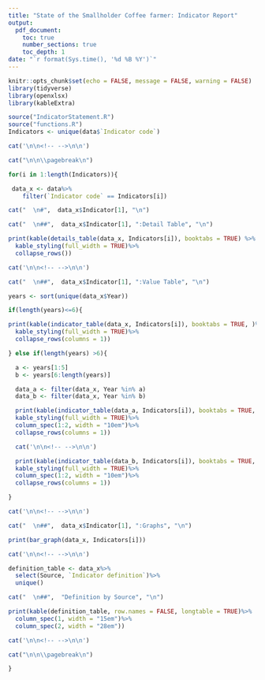 ```yaml
---
title: "State of the Smallholder Coffee farmer: Indicator Report"
output:
  pdf_document:
    toc: true
    number_sections: true
    toc_depth: 1
date: "`r format(Sys.time(), '%d %B %Y')`"
---
```


```r
knitr::opts_chunk$set(echo = FALSE, message = FALSE, warning = FALSE)
library(tidyverse)
library(openxlsx)
library(kableExtra)
```

```r
source("IndicatorStatement.R")
source("functions.R")
Indicators <- unique(data$`Indicator code`)
```

```r
cat('\n\n<!-- -->\n\n')

cat("\n\n\\pagebreak\n")

for(i in 1:length(Indicators)){

 data_x <- data%>%
    filter(`Indicator code` == Indicators[i])

cat("  \n#",  data_x$Indicator[1], "\n")

cat("  \n##",  data_x$Indicator[1], ":Detail Table", "\n")

print(kable(details_table(data_x, Indicators[i]), booktabs = TRUE) %>%
  kable_styling(full_width = TRUE)%>%
  collapse_rows())

cat('\n\n<!-- -->\n\n')

cat("  \n##",  data_x$Indicator[1], ":Value Table", "\n")

years <- sort(unique(data_x$Year))

if(length(years)<=6){

print(kable(indicator_table(data_x, Indicators[i]), booktabs = TRUE, )%>%
  kable_styling(full_width = TRUE)%>%
  collapse_rows(columns = 1))

} else if(length(years) >6){

  a <- years[1:5]
  b <- years[6:length(years)]

  data_a <- filter(data_x, Year %in% a)
  data_b <- filter(data_x, Year %in% b)

  print(kable(indicator_table(data_a, Indicators[i]), booktabs = TRUE, )%>%
  kable_styling(full_width = TRUE)%>%
  column_spec(1:2, width = "10em")%>%
  collapse_rows(columns = 1))

  cat('\n\n<!-- -->\n\n')

  print(kable(indicator_table(data_b, Indicators[i]), booktabs = TRUE, )%>%
  kable_styling(full_width = TRUE)%>%
  column_spec(1:2, width = "10em")%>%
  collapse_rows(columns = 1))

}

cat('\n\n<!-- -->\n\n')

cat("  \n##",  data_x$Indicator[1], ":Graphs", "\n")

print(bar_graph(data_x, Indicators[i]))

cat('\n\n<!-- -->\n\n')

definition_table <- data_x%>%
  select(Source, `Indicator definition`)%>%
  unique()

cat("  \n##",  "Definition by Source", "\n")

print(kable(definition_table, row.names = FALSE, longtable = TRUE)%>%
  column_spec(1, width = "15em")%>%
  column_spec(2, width = "28em"))

cat('\n\n<!-- -->\n\n')

cat("\n\n\\pagebreak\n")

}
```

